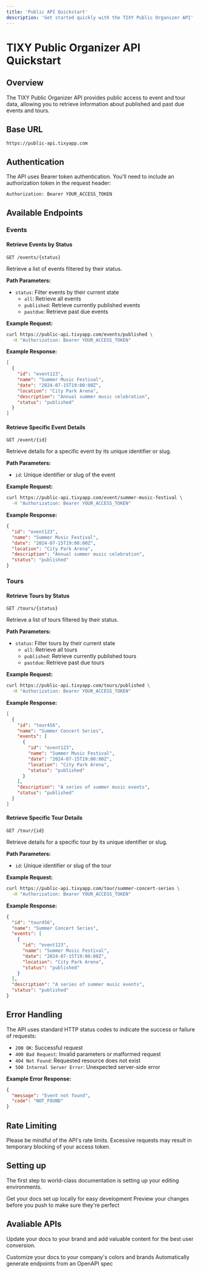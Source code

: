 ```yaml
---
title: 'Public API Quickstart' 
description: 'Get started quickly with the TIXY Public Organizer API'
---
```


# TIXY Public Organizer API Quickstart

## Overview

The TIXY Public Organizer API provides public access to event and tour data, allowing you to retrieve information about published and past due events and tours.

## Base URL

```
https://public-api.tixyapp.com
```

## Authentication

The API uses Bearer token authentication. You'll need to include an authorization token in the request header:

```http
Authorization: Bearer YOUR_ACCESS_TOKEN
```

## Available Endpoints

### Events

#### Retrieve Events by Status

`GET /events/{status}`

Retrieve a list of events filtered by their status.

**Path Parameters:**
- `status`: Filter events by their current state
  - `all`: Retrieve all events
  - `published`: Retrieve currently published events
  - `pastdue`: Retrieve past due events

**Example Request:**
```bash
curl https://public-api.tixyapp.com/events/published \
  -H "Authorization: Bearer YOUR_ACCESS_TOKEN"
```

**Example Response:**
```json
[
  {
    "id": "event123",
    "name": "Summer Music Festival",
    "date": "2024-07-15T19:00:00Z",
    "location": "City Park Arena",
    "description": "Annual summer music celebration",
    "status": "published"
  }
]
```

#### Retrieve Specific Event Details

`GET /event/{id}`

Retrieve details for a specific event by its unique identifier or slug.

**Path Parameters:**
- `id`: Unique identifier or slug of the event

**Example Request:**
```bash
curl https://public-api.tixyapp.com/event/summer-music-festival \
  -H "Authorization: Bearer YOUR_ACCESS_TOKEN"
```

**Example Response:**
```json
{
  "id": "event123",
  "name": "Summer Music Festival",
  "date": "2024-07-15T19:00:00Z",
  "location": "City Park Arena",
  "description": "Annual summer music celebration",
  "status": "published"
}
```

### Tours

#### Retrieve Tours by Status

`GET /tours/{status}`

Retrieve a list of tours filtered by their status.

**Path Parameters:**
- `status`: Filter tours by their current state
  - `all`: Retrieve all tours
  - `published`: Retrieve currently published tours
  - `pastdue`: Retrieve past due tours

**Example Request:**
```bash
curl https://public-api.tixyapp.com/tours/published \
  -H "Authorization: Bearer YOUR_ACCESS_TOKEN"
```

**Example Response:**
```json
[
  {
    "id": "tour456",
    "name": "Summer Concert Series",
    "events": [
      {
        "id": "event123",
        "name": "Summer Music Festival",
        "date": "2024-07-15T19:00:00Z",
        "location": "City Park Arena",
        "status": "published"
      }
    ],
    "description": "A series of summer music events",
    "status": "published"
  }
]
```

#### Retrieve Specific Tour Details

`GET /tour/{id}`

Retrieve details for a specific tour by its unique identifier or slug.

**Path Parameters:**
- `id`: Unique identifier or slug of the tour

**Example Request:**
```bash
curl https://public-api.tixyapp.com/tour/summer-concert-series \
  -H "Authorization: Bearer YOUR_ACCESS_TOKEN"
```

**Example Response:**
```json
{
  "id": "tour456",
  "name": "Summer Concert Series",
  "events": [
    {
      "id": "event123",
      "name": "Summer Music Festival",
      "date": "2024-07-15T19:00:00Z",
      "location": "City Park Arena",
      "status": "published"
    }
  ],
  "description": "A series of summer music events",
  "status": "published"
}
```

## Error Handling

The API uses standard HTTP status codes to indicate the success or failure of requests:

- `200 OK`: Successful request
- `400 Bad Request`: Invalid parameters or malformed request
- `404 Not Found`: Requested resource does not exist
- `500 Internal Server Error`: Unexpected server-side error

**Example Error Response:**
```json
{
  "message": "Event not found",
  "code": "NOT_FOUND"
}
```

## Rate Limiting

Please be mindful of the API's rate limits. Excessive requests may result in temporary blocking of your access token.

## Setting up

The first step to world-class documentation is setting up your editing environments.

<CardGroup cols={2}>
  <Card
    title="About TIXY connect"
    icon="pen-to-square"
    href="/introduction"
  >
    Get your docs set up locally for easy development
  </Card>
  <Card
    title="Authorization"
    icon="users"
    href="/api-authorization"
  >
    Preview your changes before you push to make sure they're perfect
  </Card>
</CardGroup>

## Avaliable APIs

Update your docs to your brand and add valuable content for the best user conversion.

<CardGroup cols={2}>
  <Card
    title="Private API"
    icon="lock"
    href="/private_API_quickstart"
  >
    Customize your docs to your company's colors and brands
  </Card>
  <Card
    title="Public API"
    icon="megaphone"
    href="/public_API_quickstart"
  >
    Automatically generate endpoints from an OpenAPI spec
  </Card>
  
</CardGroup>
